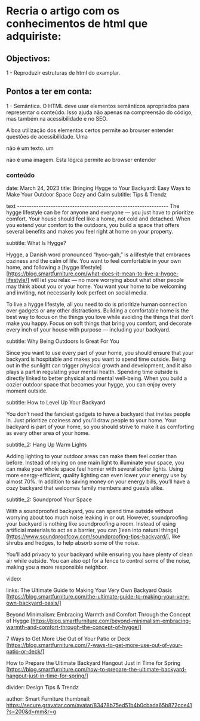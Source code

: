 # Recria o artigo com os conhecimentos de html que adquiriste:

## Objectivos:

1 - Reproduzir estruturas de html do examplar.

## Pontos a ter em conta:

1 - Semântica.
O HTML deve usar elementos semânticos apropriados para representar o conteúdo. Isso ajuda não apenas na compreensão do código, mas também na acessibilidade e no SEO.

A boa utilização dos elementos certos permite ao browser entender questões de acessibilidade. Uma <div> não é um texto. um <p> não é uma imagem. Esta lógica permite ao browser entender

### conteúdo

date: March 24, 2023
title: Bringing Hygge to Your Backyard: Easy Ways to Make Your Outdoor Space Cozy and Calm
subtitle: Tips & Trendz

text ---------------------------------------------------------------
The hygge lifestyle can be for anyone and everyone — you just have to prioritize comfort. Your house should feel like a home, not cold and detached. When you extend your comfort to the outdoors, you build a space that offers several benefits and makes you feel right at home on your property.

subtitle: What Is Hygge?

Hygge, a Danish word pronounced “hyoo-gah,” is a lifestyle that embraces coziness and the calm of life. You want to feel comfortable in your own home, and following a [hygge lifestyle] [https://blog.smartfurniture.com/what-does-it-mean-to-live-a-hygge-lifestyle/] will let you relax — no more worrying about what other people may think about you or your home. You want your home to be welcoming and inviting, not necessarily look perfect on social media.

To live a hygge lifestyle, all you need to do is prioritize human connection over gadgets or any other distractions. Building a comfortable home is the best way to focus on the things you love while avoiding the things that don’t make you happy. Focus on soft things that bring you comfort, and decorate every inch of your house with purpose — including your backyard.

subtitle: Why Being Outdoors Is Great For You

Since you want to use every part of your home, you should ensure that your backyard is hospitable and makes you want to spend time outside. Being out in the sunlight can trigger physical growth and development, and it also plays a part in regulating your mental health. Spending time outside is directly linked to better physical and mental well-being. When you build a cozier outdoor space that becomes your hygge, you can enjoy every moment outside.

subtitle: How to Level Up Your Backyard

You don’t need the fanciest gadgets to have a backyard that invites people in. Just prioritize coziness and you’ll draw people to your home. Your backyard is part of your home, so you should strive to make it as comforting as every other area of your home.

subtitle_2: Hang Up Warm Lights

Adding lighting to your outdoor areas can make them feel cozier than before. Instead of relying on one main light to illuminate your space, you can make your whole space feel homier with several softer lights. Using more energy-efficient, quality lighting can even lower your energy use by almost 70%. In addition to saving money on your energy bills, you’ll have a cozy backyard that welcomes family members and guests alike.

subtitle_2: Soundproof Your Space

With a soundproofed backyard, you can spend time outside without worrying about too much noise leaking in or out. However, soundproofing your backyard is nothing like soundproofing a room. Instead of using artificial materials to act as a barrier, you can [lean into natural things] [https://www.soundproofcow.com/soundproofing-tips-backyard/], like shrubs and hedges, to help absorb some of the noise.

You’ll add privacy to your backyard while ensuring you have plenty of clean air while outside. You can also opt for a fence to control some of the noise, making you a more responsible neighbor.

video:

links:
The Ultimate Guide to Making Your Very Own Backyard Oasis [https://blog.smartfurniture.com/the-ultimate-guide-to-making-your-very-own-backyard-oasis/]

Beyond Minimalism: Embracing Warmth and Comfort Through the Concept of Hygge [https://blog.smartfurniture.com/beyond-minimalism-embracing-warmth-and-comfort-through-the-concept-of-hygge/]

7 Ways to Get More Use Out of Your Patio or Deck [https://blog.smartfurniture.com/7-ways-to-get-more-use-out-of-your-patio-or-deck/]

How to Prepare the Ultimate Backyard Hangout Just in Time for Spring [https://blog.smartfurniture.com/how-to-prepare-the-ultimate-backyard-hangout-just-in-time-for-spring/]

divider:
Design Tips & Trendz

author:
Smart Furniture
thumbnail: https://secure.gravatar.com/avatar/83478b75ed51b4b0cbada65b872cce41?s=200&d=mm&r=g
